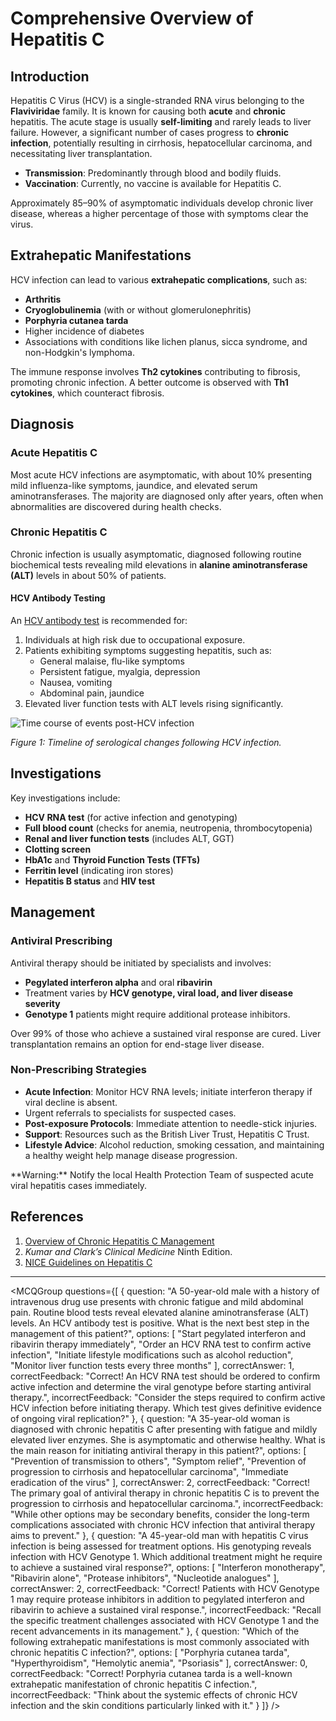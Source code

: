 
# Comprehensive Overview of Hepatitis C

## Introduction

Hepatitis C Virus (HCV) is a single-stranded RNA virus belonging to the **Flaviviridae** family. It is known for causing both **acute** and **chronic** hepatitis. The acute stage is usually **self-limiting** and rarely leads to liver failure. However, a significant number of cases progress to **chronic infection**, potentially resulting in cirrhosis, hepatocellular carcinoma, and necessitating liver transplantation.

- **Transmission**: Predominantly through blood and bodily fluids.
- **Vaccination**: Currently, no vaccine is available for Hepatitis C.

Approximately 85–90% of asymptomatic individuals develop chronic liver disease, whereas a higher percentage of those with symptoms clear the virus.

## Extrahepatic Manifestations

HCV infection can lead to various **extrahepatic complications**, such as:

- **Arthritis**
- **Cryoglobulinemia** (with or without glomerulonephritis)
- **Porphyria cutanea tarda**
- Higher incidence of diabetes
- Associations with conditions like lichen planus, sicca syndrome, and non-Hodgkin's lymphoma.

The immune response involves **Th2 cytokines** contributing to fibrosis, promoting chronic infection. A better outcome is observed with **Th1 cytokines**, which counteract fibrosis.

## Diagnosis

### Acute Hepatitis C

Most acute HCV infections are asymptomatic, with about 10% presenting mild influenza-like symptoms, jaundice, and elevated serum aminotransferases. The majority are diagnosed only after years, often when abnormalities are discovered during health checks.

### Chronic Hepatitis C

Chronic infection is usually asymptomatic, diagnosed following routine biochemical tests revealing mild elevations in **alanine aminotransferase (ALT)** levels in about 50% of patients.

#### HCV Antibody Testing

An [HCV antibody test](https://cks.nice.org.uk/hepatitis-c#!diagnosisSub:3) is recommended for:

1. Individuals at high risk due to occupational exposure.
2. Patients exhibiting symptoms suggesting hepatitis, such as:
   - General malaise, flu-like symptoms
   - Persistent fatigue, myalgia, depression
   - Nausea, vomiting
   - Abdominal pain, jaundice
3. Elevated liver function tests with ALT levels rising significantly.

![Time course of events post-HCV infection](https://medibuddy.co.uk/wp-content/uploads/2020/07/HCV-Antibodies.png)

*Figure 1: Timeline of serological changes following HCV infection.*

## Investigations

Key investigations include:

- **HCV RNA test** (for active infection and genotyping)
- **Full blood count** (checks for anemia, neutropenia, thrombocytopenia)
- **Renal and liver function tests** (includes ALT, GGT)
- **Clotting screen**
- **HbA1c** and **Thyroid Function Tests (TFTs)**
- **Ferritin level** (indicating iron stores)
- **Hepatitis B status** and **HIV test**

## Management

### Antiviral Prescribing

Antiviral therapy should be initiated by specialists and involves:

- **Pegylated interferon alpha** and oral **ribavirin**
- Treatment varies by **HCV genotype, viral load, and liver disease severity**
- **Genotype 1** patients might require additional protease inhibitors.

Over 99% of those who achieve a sustained viral response are cured. Liver transplantation remains an option for end-stage liver disease.

### Non-Prescribing Strategies

- **Acute Infection**: Monitor HCV RNA levels; initiate interferon therapy if viral decline is absent.
- Urgent referrals to specialists for suspected cases.
- **Post-exposure Protocols**: Immediate attention to needle-stick injuries.
- **Support**: Resources such as the British Liver Trust, Hepatitis C Trust.
- **Lifestyle Advice**: Alcohol reduction, smoking cessation, and maintaining a healthy weight help manage disease progression.

<Callout emoji="⚠️">
**Warning:** Notify the local Health Protection Team of suspected acute viral hepatitis cases immediately.
</Callout>

## References

1. [Overview of Chronic Hepatitis C Management](https://www.uptodate.com/contents/overview-of-the-management-of-chronic-hepatitis-c-virus-infection?search=hepatitis%20c&source=search_result&selectedTitle=1~150&usage_type=default&display_rank=1)
2. _Kumar and Clark’s Clinical Medicine_ Ninth Edition.
3. [NICE Guidelines on Hepatitis C](https://cks.nice.org.uk/hepatitis-c#!scenario)

---

<MCQGroup questions={[
  {
    question: "A 50-year-old male with a history of intravenous drug use presents with chronic fatigue and mild abdominal pain. Routine blood tests reveal elevated alanine aminotransferase (ALT) levels. An HCV antibody test is positive. What is the next best step in the management of this patient?",
    options: [
      "Start pegylated interferon and ribavirin therapy immediately",
      "Order an HCV RNA test to confirm active infection",
      "Initiate lifestyle modifications such as alcohol reduction",
      "Monitor liver function tests every three months"
    ],
    correctAnswer: 1,
    correctFeedback: "Correct! An HCV RNA test should be ordered to confirm active infection and determine the viral genotype before starting antiviral therapy.",
    incorrectFeedback: "Consider the steps required to confirm active HCV infection before initiating therapy. Which test gives definitive evidence of ongoing viral replication?"
  },
  {
    question: "A 35-year-old woman is diagnosed with chronic hepatitis C after presenting with fatigue and mildly elevated liver enzymes. She is asymptomatic and otherwise healthy. What is the main reason for initiating antiviral therapy in this patient?",
    options: [
      "Prevention of transmission to others",
      "Symptom relief",
      "Prevention of progression to cirrhosis and hepatocellular carcinoma",
      "Immediate eradication of the virus"
    ],
    correctAnswer: 2,
    correctFeedback: "Correct! The primary goal of antiviral therapy in chronic hepatitis C is to prevent the progression to cirrhosis and hepatocellular carcinoma.",
    incorrectFeedback: "While other options may be secondary benefits, consider the long-term complications associated with chronic HCV infection that antiviral therapy aims to prevent."
  },
  {
    question: "A 45-year-old man with hepatitis C virus infection is being assessed for treatment options. His genotyping reveals infection with HCV Genotype 1. Which additional treatment might he require to achieve a sustained viral response?",
    options: [
      "Interferon monotherapy",
      "Ribavirin alone",
      "Protease inhibitors",
      "Nucleotide analogues"
    ],
    correctAnswer: 2,
    correctFeedback: "Correct! Patients with HCV Genotype 1 may require protease inhibitors in addition to pegylated interferon and ribavirin to achieve a sustained viral response.",
    incorrectFeedback: "Recall the specific treatment challenges associated with HCV Genotype 1 and the recent advancements in its management."
  },
  {
    question: "Which of the following extrahepatic manifestations is most commonly associated with chronic hepatitis C infection?",
    options: [
      "Porphyria cutanea tarda",
      "Hyperthyroidism",
      "Hemolytic anemia",
      "Psoriasis"
    ],
    correctAnswer: 0,
    correctFeedback: "Correct! Porphyria cutanea tarda is a well-known extrahepatic manifestation of chronic hepatitis C infection.",
    incorrectFeedback: "Think about the systemic effects of chronic HCV infection and the skin conditions particularly linked with it."
  }
]} />